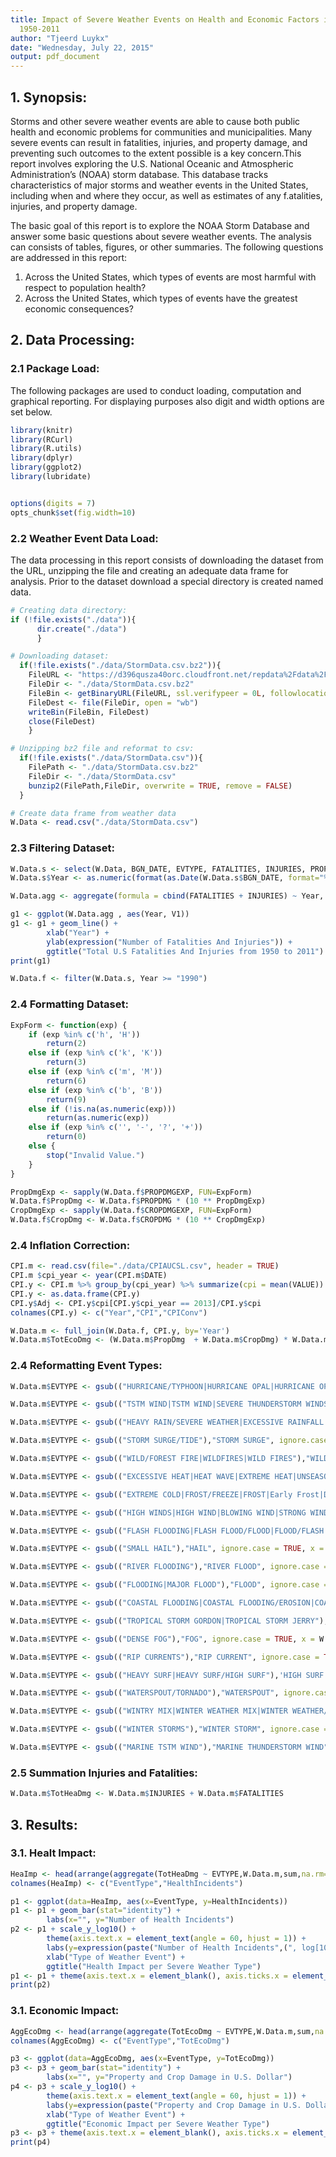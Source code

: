 ```yaml
---
title: Impact of Severe Weather Events on Health and Economic Factors in U.S. for
  1950-2011
author: "Tjeerd Luykx"
date: "Wednesday, July 22, 2015"
output: pdf_document
---
```


## 1. Synopsis:

Storms and other severe weather events are able to cause both public health and economic problems for communities and municipalities. Many severe events can result in fatalities, injuries, and property damage, and preventing such outcomes to the extent possible is a key concern.This report involves exploring the U.S. National Oceanic and Atmospheric Administration's (NOAA) storm database. This database tracks characteristics of major storms and weather events in the United States, including when and where they occur, as well as estimates of any f.atalities, injuries, and property damage.

The basic goal of this report is to explore the NOAA Storm Database and answer some basic questions about severe weather events. The analysis can consists of tables, figures, or other summaries. The following questions are addressed in this report:

1. Across the United States, which types of events are most harmful with respect to population health?
2. Across the United States, which types of events have the greatest economic consequences?

## 2. Data Processing:

### 2.1 Package Load:

The following packages are used to conduct loading, computation and graphical reporting. For displaying purposes also digit and width options are set below. 

```r

library(knitr)
library(RCurl)
library(R.utils)
library(dplyr)
library(ggplot2)
library(lubridate)


options(digits = 7)
opts_chunk$set(fig.width=10)

```

### 2.2 Weather Event Data Load:

The data processing in this report consists of downloading the dataset from the URL, unzipping the file and creating an adequate data frame for analysis. Prior to the dataset download a special directory is created named data. 

```r
# Creating data directory:
if (!file.exists("./data")){
      dir.create("./data")
      }

# Downloading dataset:
  if(!file.exists("./data/StormData.csv.bz2")){
    FileURL <- "https://d396qusza40orc.cloudfront.net/repdata%2Fdata%2FStormData.csv.bz2"
    FileDir <- "./data/StormData.csv.bz2"
    FileBin <- getBinaryURL(FileURL, ssl.verifypeer = 0L, followlocation = 1L)
    FileDest <- file(FileDir, open = "wb")
    writeBin(FileBin, FileDest)
    close(FileDest)
    }

# Unzipping bz2 file and reformat to csv:
  if(!file.exists("./data/StormData.csv")){
    FilePath <- "./data/StormData.csv.bz2"
    FileDir <- "./data/StormData.csv"
    bunzip2(FilePath,FileDir, overwrite = TRUE, remove = FALSE)
  }

# Create data frame from weather data
W.Data <- read.csv("./data/StormData.csv")
```

### 2.3 Filtering Dataset:


```r
W.Data.s <- select(W.Data, BGN_DATE, EVTYPE, FATALITIES, INJURIES, PROPDMG, PROPDMGEXP, CROPDMG, CROPDMGEXP)
W.Data.s$Year <- as.numeric(format(as.Date(W.Data.s$BGN_DATE, format="%m/%d/%Y %H:%M:%S"),"%Y"))

W.Data.agg <- aggregate(formula = cbind(FATALITIES + INJURIES) ~ Year, data = W.Data.s, FUN = sum)

g1 <- ggplot(W.Data.agg , aes(Year, V1))
g1 <- g1 + geom_line() +
        xlab("Year") +
        ylab(expression("Number of Fatalities And Injuries")) +
        ggtitle("Total U.S Fatalities And Injuries from 1950 to 2011")
print(g1)

W.Data.f <- filter(W.Data.s, Year >= "1990")
```

### 2.4 Formatting Dataset:

```r
ExpForm <- function(exp) {
    if (exp %in% c('h', 'H'))
        return(2)
    else if (exp %in% c('k', 'K'))
        return(3)
    else if (exp %in% c('m', 'M'))
        return(6)
    else if (exp %in% c('b', 'B'))
        return(9)
    else if (!is.na(as.numeric(exp)))
        return(as.numeric(exp))
    else if (exp %in% c('', '-', '?', '+'))
        return(0)
    else {
        stop("Invalid Value.")
    }
}

PropDmgExp <- sapply(W.Data.f$PROPDMGEXP, FUN=ExpForm)
W.Data.f$PropDmg <- W.Data.f$PROPDMG * (10 ** PropDmgExp)
CropDmgExp <- sapply(W.Data.f$CROPDMGEXP, FUN=ExpForm)
W.Data.f$CropDmg <- W.Data.f$CROPDMG * (10 ** CropDmgExp)
```

### 2.4 Inflation Correction:

```r

CPI.m <- read.csv(file="./data/CPIAUCSL.csv", header = TRUE)
CPI.m $cpi_year <- year(CPI.m$DATE)
CPI.y <- CPI.m %>% group_by(cpi_year) %>% summarize(cpi = mean(VALUE))
CPI.y <- as.data.frame(CPI.y)
CPI.y$Adj <- CPI.y$cpi[CPI.y$cpi_year == 2013]/CPI.y$cpi
colnames(CPI.y) <- c("Year","CPI","CPIConv")

W.Data.m <- full_join(W.Data.f, CPI.y, by='Year')
W.Data.m$TotEcoDmg <- (W.Data.m$PropDmg  + W.Data.m$CropDmg) * W.Data.m$CPIConv
```

### 2.4 Reformatting Event Types:

```r
W.Data.m$EVTYPE <- gsub(("HURRICANE/TYPHOON|HURRICANE OPAL|HURRICANE OPAL/HIGH WINDS|HURRICANE EMILY|TYPHOON|HURRICANE ERIN"),"HURRICANE", ignore.case = TRUE, x = W.Data.m$EVTYPE)

W.Data.m$EVTYPE <- gsub(("TSTM WIND|TSTM WIND|SEVERE THUNDERSTORM WINDS|THUNDERSTORM WINDS"),"THUNDERSTORM WIND", ignore.case = TRUE, x = W.Data.m$EVTYPE)

W.Data.m$EVTYPE <- gsub(("HEAVY RAIN/SEVERE WEATHER|EXCESSIVE RAINFALL|UNSEASONAL RAIN|HEAVY RAINS"),"HEAVY RAIN", ignore.case = TRUE, x = W.Data.m$EVTYPE)

W.Data.m$EVTYPE <- gsub(("STORM SURGE/TIDE"),"STORM SURGE", ignore.case = TRUE, x = W.Data.m$EVTYPE)

W.Data.m$EVTYPE <- gsub(("WILD/FOREST FIRE|WILDFIRES|WILD FIRES"),"WILDFIRE", ignore.case = TRUE, x = W.Data.m$EVTYPE)

W.Data.m$EVTYPE <- gsub(("EXCESSIVE HEAT|HEAT WAVE|EXTREME HEAT|UNSEASONABLY WARM|RECORD/EXCESSIVE HEAT|RECORD HEAT"),"HEAT", ignore.case = TRUE, x = W.Data.m$EVTYPE)

W.Data.m$EVTYPE <- gsub(("EXTREME COLD|FROST/FREEZE|FROST|Early Frost|DAMAGING FREEZE|RECORD COLD|COLD/WIND CHILL|EXTREME COLD/WIND CHILL|UNSEASONABLY COLD|Unseasonable Cold|HARD FREEZE|FREEZE"),"COLD", ignore.case = TRUE, x = W.Data.m$EVTYPE)

W.Data.m$EVTYPE <- gsub(("HIGH WINDS|HIGH WIND|BLOWING WIND|STRONG WINDS|STRONG WIND"),"WIND", ignore.case = TRUE, x = W.Data.m$EVTYPE)

W.Data.m$EVTYPE <- gsub(("FLASH FLOODING|FLASH FLOOD/FLOOD|FLOOD/FLASH FLOOD"),"FLASH FLOOD", ignore.case = TRUE, x = W.Data.m$EVTYPE)

W.Data.m$EVTYPE <- gsub(("SMALL HAIL"),"HAIL", ignore.case = TRUE, x = W.Data.m$EVTYPE)

W.Data.m$EVTYPE <- gsub(("RIVER FLOODING"),"RIVER FLOOD", ignore.case = TRUE, x = W.Data.m$EVTYPE)

W.Data.m$EVTYPE <- gsub(("FLOODING|MAJOR FLOOD"),"FLOOD", ignore.case = TRUE, x = W.Data.m$EVTYPE)

W.Data.m$EVTYPE <- gsub(("COASTAL FLOODING|COASTAL FLOODING/EROSION|COASTAL FLOODING/EROSION|Erosion/Cstl Flood|COASTAL FLOOD"),"COASTAL FLOOD", ignore.case = TRUE, x = W.Data.m$EVTYPE)
```

```r
W.Data.m$EVTYPE <- gsub(("TROPICAL STORM GORDON|TROPICAL STORM JERRY"),"TROPICAL STORM", ignore.case = TRUE, x = W.Data.m$EVTYPE)

W.Data.m$EVTYPE <- gsub(("DENSE FOG"),"FOG", ignore.case = TRUE, x = W.Data.m$EVTYPE)

W.Data.m$EVTYPE <- gsub(("RIP CURRENTS"),"RIP CURRENT", ignore.case = TRUE, x = W.Data.m$EVTYPE)

W.Data.m$EVTYPE <- gsub(("HEAVY SURF|HEAVY SURF/HIGH SURF"),'HIGH SURF', ignore.case = TRUE, x = W.Data.m$EVTYPE)

W.Data.m$EVTYPE <- gsub(("WATERSPOUT/TORNADO"),"WATERSPOUT", ignore.case = TRUE, x = W.Data.m$EVTYPE)

W.Data.m$EVTYPE <- gsub(("WINTRY MIX|WINTER WEATHER MIX|WINTER WEATHER/MIX"),"WINTER WEATHER", ignore.case = TRUE, x = W.Data.m$EVTYPE)

W.Data.m$EVTYPE <- gsub(("WINTER STORMS"),"WINTER STORM", ignore.case = TRUE, x = W.Data.m$EVTYPE)

W.Data.m$EVTYPE <- gsub(("MARINE TSTM WIND"),"MARINE THUNDERSTORM WIND", ignore.case = TRUE, x = W.Data.m$EVTYPE)
```


### 2.5 Summation Injuries and Fatalities:

```r
W.Data.m$TotHeaDmg <- W.Data.m$INJURIES + W.Data.m$FATALITIES
```


## 3. Results:

### 3.1. Healt Impact:

```r
HeaImp <- head(arrange(aggregate(TotHeaDmg ~ EVTYPE,W.Data.m,sum,na.rm=TRUE),desc(TotHeaDmg)),n=25)
colnames(HeaImp) <- c("EventType","HealthIncidents")

p1 <- ggplot(data=HeaImp, aes(x=EventType, y=HealthIncidents))
p1 <- p1 + geom_bar(stat="identity") +
        labs(x="", y="Number of Health Incidents")
p2 <- p1 + scale_y_log10() +
        theme(axis.text.x = element_text(angle = 60, hjust = 1)) +
        labs(y=expression(paste("Number of Health Incidents",(", log[10], ")))) +
        xlab("Type of Weather Event") +
        ggtitle("Health Impact per Severe Weather Type")
p1 <- p1 + theme(axis.text.x = element_blank(), axis.ticks.x = element_blank())
print(p2)
```

### 3.1. Economic Impact:

```r
AggEcoDmg <- head(arrange(aggregate(TotEcoDmg ~ EVTYPE,W.Data.m,sum,na.rm=TRUE),desc(TotEcoDmg)),n=25)
colnames(AggEcoDmg) <- c("EventType","TotEcoDmg")

p3 <- ggplot(data=AggEcoDmg, aes(x=EventType, y=TotEcoDmg))
p3 <- p3 + geom_bar(stat="identity") +
        labs(x="", y="Property and Crop Damage in U.S. Dollar")
p4 <- p3 + scale_y_log10() +
        theme(axis.text.x = element_text(angle = 60, hjust = 1)) +
        labs(y=expression(paste("Property and Crop Damage in U.S. Dollar",(", log[10], ")))) +
        xlab("Type of Weather Event") +
        ggtitle("Economic Impact per Severe Weather Type")
p3 <- p3 + theme(axis.text.x = element_blank(), axis.ticks.x = element_blank())
print(p4)
```

